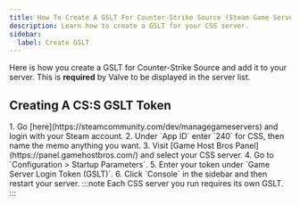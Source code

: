 ```yaml
---
title: How To Create A GSLT For Counter-Strike Source (Steam Game Server Login Token)
description: Learn how to create a GSLT for your CSS server.
sidebar:
  label: Create GSLT
---
```


Here is how you create a GSLT for Counter-Strike Source and add it to your server. This is **required** by Valve to be displayed in the server list.

## Creating A CS:S GSLT Token

<Steps>
1. Go [here](https://steamcommunity.com/dev/managegameservers) and login with your Steam account.
2. Under `App ID` enter `240` for CSS, then name the memo anything you want. 
3. Visit [Game Host Bros Panel](https://panel.gamehostbros.com/) and select your CSS server.
4. Go to `Configuration > Startup Parameters`.
5. Enter your token under `Game Server Login Token (GSLT)`. 
6. Click `Console` in the sidebar and then restart your server.
</Steps>
:::note
Each CSS server you run requires its own GSLT.
:::